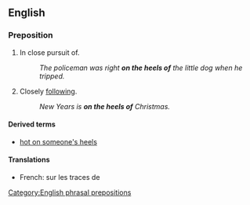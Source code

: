 ==English==

===Preposition===
{{en-prep|pos=[[on]] [[the]] [[heels]] [[of]]}}
# In close pursuit of.
#: ''The policeman was right '''on the heels of''' the little dog when he tripped.''
# Closely [[following]].
#: ''New Years is '''on the heels of''' Christmas.''

====Derived terms====
* [[hot on someone's heels]]

====Translations====
{{trans-top|in close pursuit of}}
* French: sur les traces de
{{trans-mid}}
{{trans-bottom}}

[[Category:English phrasal prepositions]]